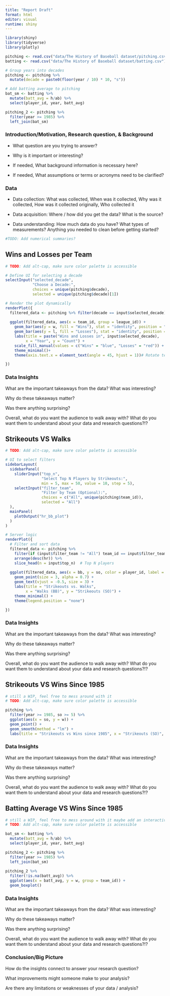 ```yaml
---
title: "Report Draft"
format: html
editor: visual
runtime: shiny
---
```


```r
library(shiny)
library(tidyverse)
library(plotly)

pitching <- read.csv("data/The History of Baseball dataset/pitching.csv")
batting <- read.csv("data/The History of Baseball dataset/batting.csv")

# Group years into decades
pitching <- pitching %>%
  mutate(decade = paste0(floor(year / 10) * 10, "s"))

# Add batting average to pitching
bat_sm <- batting %>% 
  mutate(batt_avg = h/ab) %>% 
  select(player_id, year, batt_avg)

pitching_2 <- pitching %>% 
  filter(year >= 1985) %>% 
  left_join(bat_sm)
```

### Introduction/Motivation, Research question, & Background

- What question are you trying to answer?

- Why is it important or interesting?

- If needed, What background information is necessary here?

- If needed, What assumptions or terms or acronyms need to be clarified?


### Data

- Data collection: What was collected, When was it collected, Why was it collected, How was it collected originally, Who collected it

- Data acquisition: Where / how did you get the data? What is the source?

- Data understanding: How much data do you have? What types of measurements? Anything you needed to clean before getting started?

```r
#TODO: Add numerical summaries?
```

## Wins and Losses per Team
```r
# TODO: Add alt-cap, make sure color palette is accessible

# Define UI for selecting a decade
selectInput("selected_decade", 
            "Choose a Decade:", 
            choices = unique(pitching$decade), 
            selected = unique(pitching$decade)[1])

# Render the plot dynamically
renderPlot({
  filtered_data <- pitching %>% filter(decade == input$selected_decade)
  
  ggplot(filtered_data, aes(x = team_id, group = league_id)) +
    geom_bar(aes(y = w, fill = "Wins"), stat = "identity", position = "dodge",alpha = 0.4) +
    geom_bar(aes(y = l, fill = "Losses"), stat = "identity", position = "dodge",alpha = 0.4) +
    labs(title = paste("Wins and Losses in", input$selected_decade), 
         x = "Year", y = "Count") +
    scale_fill_manual(values = c("Wins" = "blue", "Losses" = "red")) +
    theme_minimal()+
    theme(axis.text.x = element_text(angle = 45, hjust = 1))# Rotate team labels for clarity

})

```

### Data Insights

What are the important takeaways from the data? What was interesting?

Why do these takeaways matter?

Was there anything surprising?

Overall, what do you want the audience to walk away with? What do you want them to understand about your data and research 
questions?!?


## Strikeouts VS Walks
```r
# TODO: Add alt-cap, make sure color palette is accessible

# UI to select filters
sidebarLayout(
  sidebarPanel(
    sliderInput("top_n", 
                "Select Top N Players by Strikeouts:", 
                min = 5, max = 50, value = 10, step = 5),
    selectInput("filter_team", 
                "Filter by Team (Optional):", 
                choices = c("All", unique(pitching$team_id)), 
                selected = "All")
  ),
  mainPanel(
    plotOutput("hr_bb_plot")
  )
)

# Server logic
renderPlot({
  # Filter and sort data
  filtered_data <- pitching %>%
    filter(if (input$filter_team != "All") team_id == input$filter_team else TRUE) %>%
    arrange(desc(hr)) %>%
    slice_head(n = input$top_n)  # Top N players
  
  ggplot(filtered_data, aes(x = bb, y = so, color = player_id, label = player_id)) +
    geom_point(size = 3, alpha = 0.7) +
    geom_text(vjust = -0.5, size = 3) +
    labs(title = "Strikeouts vs. Walks", 
         x = "Walks (BB)", y = "Strikeouts (SO)") +
    theme_minimal() +
    theme(legend.position = "none")

})
```

### Data Insights

What are the important takeaways from the data? What was interesting?

Why do these takeaways matter?

Was there anything surprising?

Overall, what do you want the audience to walk away with? What do you want them to understand about your data and research 
questions?!?


## Strikeouts VS Wins Since 1985
```r
# still a WIP, feel free to mess around with it
# TODO: Add alt-cap, make sure color palette is accessible

pitching %>% 
  filter(year >= 1985, so >= 5) %>% 
  ggplot(aes(x = so, y = w)) +
  geom_point() +
  geom_smooth(method = "lm") +
  labs(title = "Strikeouts vs Wins since 1985", x = "Strikeouts (SO)", y = "Wins (W)")
```

### Data Insights

What are the important takeaways from the data? What was interesting?

Why do these takeaways matter?

Was there anything surprising?

Overall, what do you want the audience to walk away with? What do you want them to understand about your data and research 
questions?!?


## Batting Average VS Wins Since 1985
```r
# still a WIP, feel free to mess around with it maybe add an interactive team selector?
# TODO: Add alt-cap, make sure color palette is accessible

bat_sm <- batting %>% 
  mutate(batt_avg = h/ab) %>% 
  select(player_id, year, batt_avg)

pitching_2 <- pitching %>% 
  filter(year >= 1985) %>% 
  left_join(bat_sm)
  
pitching_2 %>% 
  filter(!is.na(batt_avg)) %>% 
  ggplot(aes(x = batt_avg, y = w, group = team_id)) +
  geom_boxplot()
```

### Data Insights

What are the important takeaways from the data? What was interesting?

Why do these takeaways matter?

Was there anything surprising?

Overall, what do you want the audience to walk away with? What do you want them to understand about your data and research 
questions?!?



### Conclusion/Big Picture

How do the insights connect to answer your research question?

What improvements might someone make to your analysis?

Are there any limitations or weaknesses of your data / analysis?
